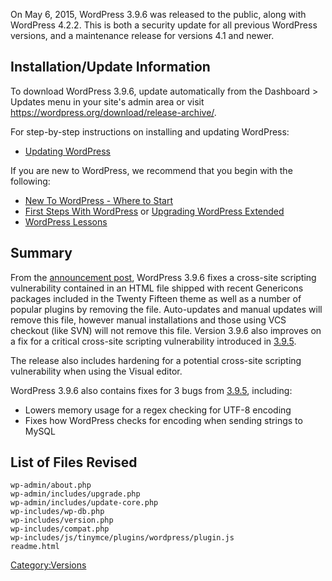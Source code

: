 {{Languages|
{{en|Version 3.9.6}}
}}

On May 6, 2015, WordPress 3.9.6 was released to the public, along with WordPress 4.2.2. This is both a security update for all previous WordPress versions, and a maintenance release for versions 4.1 and newer.

== Installation/Update Information ==
To download WordPress 3.9.6, update automatically from the Dashboard > Updates menu in your site's admin area or visit https://wordpress.org/download/release-archive/.

For step-by-step instructions on installing and updating WordPress:
* [[Updating WordPress]]

If you are new to WordPress, we recommend that you begin with the following:
* [[New To WordPress - Where to Start]]
* [[First Steps With WordPress]] or [[Upgrading WordPress Extended]]
* [[WordPress Lessons]]

== Summary ==
From the [https://wordpress.org/news/2015/05/wordpress-4-2-2/ announcement post], WordPress 3.9.6 fixes a cross-site scripting vulnerability contained in an HTML file shipped with recent Genericons packages included in the Twenty Fifteen theme as well as a number of popular plugins by removing the file. Auto-updates and manual updates will remove this file, however manual installations and those using VCS checkout (like SVN) will not remove this file. Version 3.9.6 also improves on a fix for a critical cross-site scripting vulnerability introduced in [[Version_3.9.5|3.9.5]].

The release also includes hardening for a potential cross-site scripting vulnerability when using the Visual editor.

WordPress 3.9.6 also contains fixes for 3 bugs from [[Version_3.9.5|3.9.5]], including:

* Lowers memory usage for a regex checking for UTF-8 encoding
* Fixes how WordPress checks for encoding when sending strings to MySQL

== List of Files Revised ==
<pre>
wp-admin/about.php
wp-admin/includes/upgrade.php
wp-admin/includes/update-core.php
wp-includes/wp-db.php
wp-includes/version.php
wp-includes/compat.php
wp-includes/js/tinymce/plugins/wordpress/plugin.js
readme.html
</pre>

{{Versions}}

[[Category:Versions]]